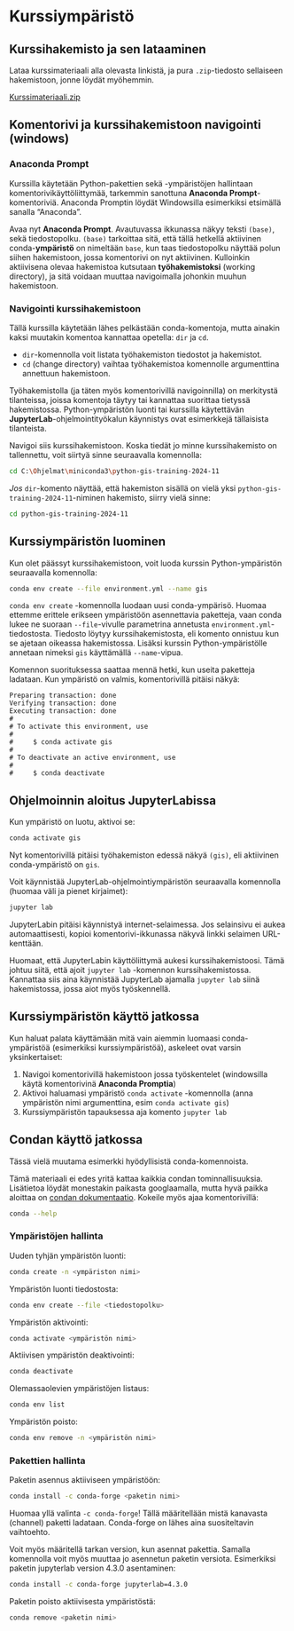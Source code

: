 # Kurssiympäristö

## Kurssihakemisto ja sen lataaminen

Lataa kurssimateriaali alla olevasta linkistä, ja pura `.zip`-tiedosto
sellaiseen hakemistoon, jonne löydät myöhemmin.

<!-- TODO -->
[Kurssimateriaali.zip](https://github.com/GispoCoding/python-gis-training/releases/download/default-release/python-gis-training.zip)

## Komentorivi ja kurssihakemistoon navigointi (windows)

### Anaconda Prompt

Kurssilla käytetään Python-pakettien sekä -ympäristöjen hallintaan
komentorivikäyttöliittymää, tarkemmin sanottuna **Anaconda
Prompt**-komentoriviä. Anaconda Promptin löydät Windowsilla esimerkiksi
etsimällä sanalla "Anaconda".

Avaa nyt **Anaconda Prompt**. Avautuvassa ikkunassa näkyy teksti `(base)`, sekä
tiedostopolku. `(base)` tarkoittaa sitä, että tällä hetkellä aktiivinen
conda-**ympäristö** on nimeltään `base`, kun taas tiedostopolku näyttää polun
siihen hakemistoon, jossa komentorivi on nyt aktiivinen. Kulloinkin aktiivisena
olevaa hakemistoa kutsutaan **työhakemistoksi** (working directory), ja sitä
voidaan muuttaa navigoimalla johonkin muuhun hakemistoon.

### Navigointi kurssihakemistoon

Tällä kurssilla käytetään lähes pelkästään conda-komentoja, mutta ainakin kaksi
muutakin komentoa kannattaa opetella: `dir` ja `cd`.

- `dir`-komennolla voit listata työhakemiston tiedostot ja hakemistot.
- `cd` (change directory) vaihtaa työhakemistoa komennolle argumenttina
  annettuun hakemistoon.

Työhakemistolla (ja täten myös komentorivillä navigoinnilla) on merkitystä
tilanteissa, joissa komentoja täytyy tai kannattaa suorittaa tietyssä
hakemistossa. Python-ympäristön luonti tai kurssilla käytettävän
**JupyterLab**-ohjelmointityökalun käynnistys ovat esimerkkejä tällaisista
tilanteista.

Navigoi siis kurssihakemistoon. Koska tiedät jo minne kurssihakemisto on
tallennettu, voit siirtyä sinne seuraavalla komennolla:

::: commandline-box
```sh
cd C:\Ohjelmat\miniconda3\python-gis-training-2024-11
```
:::

*Jos* `dir`-komento näyttää, että hakemiston sisällä on vielä yksi
`python-gis-training-2024-11`-niminen hakemisto, siirry vielä sinne:

::: commandline-box
```sh
cd python-gis-training-2024-11
```
:::

## Kurssiympäristön luominen

Kun olet päässyt kurssihakemistoon, voit luoda kurssin Python-ympäristön
seuraavalla komennolla:

::: commandline-box
```sh
conda env create --file environment.yml --name gis
```
:::

`conda env create` -komennolla luodaan uusi conda-ympärisö. Huomaa ettemme
erittele erikseen ympäristöön asennettavia paketteja, vaan conda lukee ne
suoraan `--file`-vivulle parametrina annetusta `environment.yml`-tiedostosta.
Tiedosto löytyy kurssihakemistosta, eli komento onnistuu kun se ajetaan oikeassa
hakemistossa. Lisäksi kurssin Python-ympäristölle annetaan nimeksi `gis`
käyttämällä `--name`-vipua.

Komennon suorituksessa saattaa mennä hetki, kun useita paketteja ladataan. Kun
ympäristö on valmis, komentorivillä pitäisi näkyä:

::: commandline-box
```
Preparing transaction: done
Verifying transaction: done
Executing transaction: done
#
# To activate this environment, use
#
#     $ conda activate gis
#
# To deactivate an active environment, use
#
#     $ conda deactivate
```
:::

## Ohjelmoinnin aloitus JupyterLabissa

Kun ympäristö on luotu, aktivoi se:

::: commandline-box
```sh
conda activate gis
```
:::

Nyt komentorivillä pitäisi työhakemiston edessä näkyä `(gis)`, eli aktiivinen
conda-ympäristö on `gis`.

Voit käynnistää JupyterLab-ohjelmointiympäristön seuraavalla komennolla (huomaa
väli ja pienet kirjaimet):

::: commandline-box
```sh
jupyter lab
```
:::

JupyterLabin pitäisi käynnistyä internet-selaimessa. Jos selainsivu ei aukea
automaattisesti, kopioi komentorivi-ikkunassa näkyvä linkki selaimen
URL-kenttään.

Huomaat, että JupyterLabin käyttöliittymä aukesi kurssihakemistoosi. Tämä johtuu
siitä, että ajoit `jupyter lab` -komennon kurssihakemistossa. Kannattaa siis
aina käynnistää JupyterLab ajamalla `jupyter lab` siinä hakemistossa, jossa aiot
myös työskennellä.

## Kurssiympäristön käyttö jatkossa

Kun haluat palata käyttämään mitä vain aiemmin luomaasi conda-ympäristöä
(esimerkiksi kurssiympäristöä), askeleet ovat varsin yksinkertaiset:

1. Navigoi komentorivillä hakemistoon jossa työskentelet (windowsilla käytä
   komentorivinä **Anaconda Promptia**)
1. Aktivoi haluamasi ympäristö `conda activate` -komennolla (anna ympäristön
   nimi argumenttina, esim `conda activate gis`)
1. Kurssiympäristön tapauksessa aja komento `jupyter lab`

## Condan käyttö jatkossa

Tässä vielä muutama esimerkki hyödyllisistä conda-komennoista.

Tämä materiaali ei edes yritä kattaa kaikkia condan tominnallisuuksia.
Lisätietoa löydät monestakin paikasta googlaamalla, mutta hyvä paikka aloittaa
on
[condan dokumentaatio](https://docs.conda.io/projects/conda/en/latest/user-guide/tasks/manage-pkgs.html#).
Kokeile myös ajaa komentorivillä:

::: commandline-box
```sh
conda --help
```
:::

### Ympäristöjen hallinta

Uuden tyhjän ympäristön luonti:

::: commandline-box
```sh
conda create -n <ympäriston nimi>
```
:::

Ympäristön luonti tiedostosta:

::: commandline-box
```sh
conda env create --file <tiedostopolku>
```
:::

Ympäristön aktivointi:

::: commandline-box
```sh
conda activate <ympäristön nimi>
```
:::

Aktiivisen ympäristön deaktivointi:

::: commandline-box
```sh
conda deactivate
```
:::

Olemassaolevien ympäristöjen listaus:

::: commandline-box
```sh
conda env list
```
:::

Ympäristön poisto:

::: commandline-box
```sh
conda env remove -n <ympäristön nimi>
```
:::

### Pakettien hallinta

Paketin asennus aktiiviseen ympäristöön:

::: commandline-box
```sh
conda install -c conda-forge <paketin nimi>
```
:::

Huomaa yllä valinta `-c conda-forge`! Tällä määritellään mistä kanavasta
(channel) paketti ladataan. Conda-forge on lähes aina suositeltavin vaihtoehto.

Voit myös määritellä tarkan version, kun asennat pakettia. Samalla komennolla
voit myös muuttaa jo asennetun paketin versiota. Esimerkiksi paketin jupyterlab
version 4.3.0 asentaminen:

::: commandline-box
```sh
conda install -c conda-forge jupyterlab=4.3.0
```
:::

Paketin poisto aktiivisesta ympäristöstä:

::: commandline-box
```sh
conda remove <paketin nimi>
```
:::

